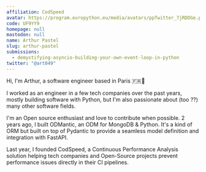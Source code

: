 ```yaml
---
affiliation: CodSpeed
avatar: https://program.europython.eu/media/avatars/ppTwitter_7jRDDGe.png
code: UF9YY9
homepage: null
mastodon: null
name: Arthur Pastel
slug: arthur-pastel
submissions:
  - demystifying-asyncio-building-your-own-event-loop-in-python
twitter: "@art049"
---
```


Hi, I'm Arthur, a software engineer based in Paris 🇫🇷🥖

I worked as an engineer in a few tech companies over the past years, mostly
building software with Python, but I'm also passionate about (too ??) many other
software fields.

I'm an Open source enthusiast and love to contribute when possible. 2 years ago,
I built ODMantic, an ODM for MongoDB & Python. It's a kind of ORM but built on
top of Pydantic to provide a seamless model definition and integration with
FastAPI.

Last year, I founded CodSpeed, a Continuous Performance Analysis solution
helping tech companies and Open-Source projects prevent performance issues
directly in their CI pipelines.

